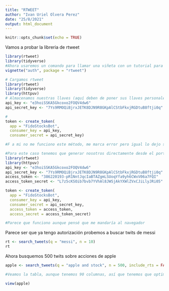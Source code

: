 ---
title: "RTWEET"
author: "Ivan Uriel Olvera Perez"
date: "25/8/2021"
output: html_document
---

```{r setup, include=FALSE}
knitr::opts_chunk$set(echo = TRUE)
```

Vamos a probar la libreria de rtweet

```{r}
library(rtweet)
library(tidyverse)
#Ahora usaremos un comando para llamar una viñeta con un tutorial para vincular nuestra cuenta de twitter con R
vignette("auth", package = "rtweet")

```

```{r}
# Cargamos rtweet
library(rtweet)
library(tidyverse)
library(httpuv)
# Almacenamos nuestras llaves (aquí deben de poner sus llaves personales pero dejare las mías porque uds son de confianza)
api_key <- "e3hoiSSKA5Gkcoxo2FOQV4dw6"
api_secret_key <- "7Ys9RMOQiBjrxJETK8DJN9R8GKpAlCStbFkxjRGDtuB8ftji0q"

# 
token <- create_token(
  app = "FidoStocksBot",
  consumer_key = api_key,
  consumer_secret = api_secret_key)

#F a mi no me funciono este método, me marca error pero igual lo dejo si se quieren saltar el siguiente paso

```

```{r}
#Para este caso tenemos que generar nosotros directamente desde el portar de twitter developer nuestra token y secret token
library(rtweet)
library(httpuv)
api_key <- "e3hoiSSKA5Gkcoxo2FOQV4dw6"
api_secret_key <- "7Ys9RMOQiBjrxJETK8DJN9R8GKpAlCStbFkxjRGDtuB8ftji0q"
access_token <- "386220193-pR1NntJqcIaBTAZgmLSUoqYfa9yh6CWxV06a7FQI"
access_token_secret <- "L7z5cKSOib7bvb7YVhAl8JWSjAkYXWlZVxCJiLlyJRi05"

token <- create_token(
  app = "FidoStocksBot",
  consumer_key = api_key,
  consumer_secret = api_secret_key,
  access_token = access_token,
  access_secret = access_token_secret)

#Parece que funciono aunque pensé que me mandaría al navegador
```
Parece ser que ya tengo autorización probemos a buscar twits de messi
```{r}
rt <- search_tweets(q = "messi", n = 10)
rt
```

Ahora busquemos 500 twits sobre acciones de apple
```{r}
apple <- search_tweets(q = "apple and stock", n = 500, include_rts = FALSE, retryonratelimit = FALSE)

#Veamos la tabla, aunque tenemos 90 columnas, así que tenemos que optimzar el comando para que nos lance unícamente las necesarias como texto, likes, usuario, seguidores del usuario y tal vez fecha; para así aumentar la veracidad del twit

view(apple)
```

